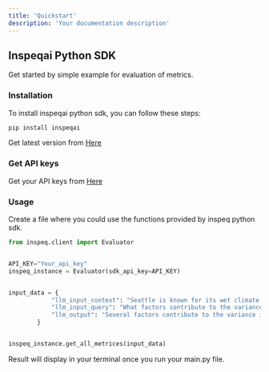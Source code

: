 ```yaml
---
title: 'Quickstart'
description: 'Your documentation description'
---
```


## Inspeqai Python SDK
Get started by simple example for evaluation of metrics.

### Installation

To install inspeqai python sdk, you can follow these steps:


```bash
pip install inspeqai
```
Get latest version from <a href="https://pypi.org/project/inspeqai/" target="_blank"> Here</a>


### Get API keys

Get your API keys from <a href="https://app.inspeq.ai/" target="_blank">Here</a>

### Usage 
Create a file where you could use the functions provided by inspeq python sdk.
```python main.py
from inspeq.client import Evaluator


API_KEY="Your_api_key"
inspeq_instance = Evaluator(sdk_api_key=API_KEY)


input_data = {
            "llm_input_context": "Seattle is known for its wet climate due to its location in the Pacific Northwest region of the United States. From 1981 to 2010, the average annual precipitation measured at Seattle-Tacoma International Airport was 37.49 inches (952 mm). This significant amount of rainfall contributes to lush vegetation and a generally green landscape throughout the year. The city's proximity to the Pacific Ocean also influences its weather patterns, with maritime air masses bringing moisture-laden air inland. However, despite the overall wetness of the climate, there is a great variance in local climates within the Seattle area.",
            "llm_input_query": "What factors contribute to the variance in local climates in the Seattle area?",
            "llm_output": "Several factors contribute to the variance in local climates in the Seattle area. One significant factor is the presence of the Olympic Mountains to the west of the city. These mountains act as a barrier, causing the 'rain shadow effect' where the western slopes receive abundant rainfall while the eastern slopes experience much drier conditions. Additionally, Seattle's proximity to Puget Sound and other bodies of water can create microclimates, with areas closer to the water experiencing milder temperatures due to the moderating influence of the water. Furthermore, elevation plays a role, with higher elevations generally being cooler and receiving more precipitation compared to lower-lying areas. Urban heat island effects can also impact local climates, with downtown areas typically being warmer than surrounding suburbs and rural areas.",
        }


inspeq_instance.get_all_metrices(input_data)
```

Result will display in your terminal once you run your main.py file.
















